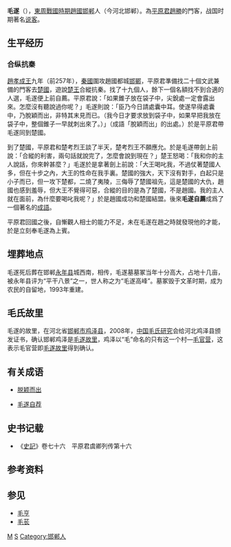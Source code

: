 {{Infobox 先秦人物
|名称=毛遂
|图像=
|图说=
|别称=
|姓=
|氏=毛
|名=遂
|字=
|别名=
|别字=
|谥号=
|时代=[[戰國時期|戰國時期]]
|国家=[[趙國|趙國]]
|身份=[[平原君|平原君]]門客
|官位=
|爵位=
|出生日期=
|出生地点=
|逝世日期=
|逝世地点=
|在位=
}}
'''毛遂'''（{{bd|？||？|catIdx=M毛}}），[[東周|東周]][[戰國時期|戰國時期]][[趙國|趙國]][[邯郸|邯郸]]人（今河北邯郸）{{参|{{cite web|author1=苏丹丹|title=国庆特刊：毛遂故里—鸡泽|url=http://yanzhao.yzdsb.com.cn/system/2013/09/27/013302380.shtml|website=燕赵都市报|accessdate=2017-04-23|deadurl=yes|archiveurl=https://web.archive.org/web/20170423153944/http://yanzhao.yzdsb.com.cn/system/2013/09/27/013302380.shtml|archivedate=2017-04-23}}}}。為[[平原君|平原君]][[趙勝|趙勝]]的門客，战国时期著名[[说客|说客]]。

== 生平经历 ==
=== 合纵抗秦 ===
[[趙孝成王|趙孝成王]]九年（前257年），[[秦國|秦國]]圍攻趙國都城[[邯鄲|邯鄲]]，平原君準備找二十個文武兼備的門客去[[楚國|楚國]]，遊說[[楚考烈王|楚王]]合縱抗秦。找了十九個人，餘下一個名額找不到合適的人選，毛遂便上前自薦。平原君說：「如果錐子放在袋子中，尖銳處一定會露出來。怎麼沒有聽說過你呢？」毛遂則說：「臣乃今日請處囊中耳。使遂早得處囊中，乃脫穎而出，非特其末見而已。（我今日才要求放到袋子中，如果早把我放在袋子中，整個錐子一早就刺出來了。）」（成語「脫穎而出」的出處。）於是平原君帶毛遂同到楚國。

到了楚國，平原君和楚考烈王談了半天，楚考烈王不願應允。於是毛遂帶劍上前說：「合縱的利害，兩句話就說完了，怎麼會說到現在？」楚王怒喝：「我和你的主人說話，你來幹甚麼？」毛遂於是拿著劍上前說：「大王喝叱我，不過仗著楚國人多，但在十步之內，大王的性命在我手裏。楚國的強大，天下沒有對手，白起只是小子而已，但一攻下楚都，二燒了夷陵，三侮辱了楚國祖先，這是楚國的大仇，趙國也感到羞辱，但大王不覺得可惡，合縱的目的是為了楚國，不是趙國。我的主人就在面前，為什麼要喝叱我呢？」於是趙國成功和楚國結盟。後來'''毛遂自薦'''成爲了一個著名的[[成語|成語]]。

平原君回國之後，自慚觀人相士的能力不足，未在毛遂在趙之時就發現他的才能，於是立刻奉毛遂為上賓。

== 埋葬地点 ==
毛遂死后葬在邯郸[[永年县_(隋朝)|永年县]]城西南{{参|《永年县志》：“在城西南五里的大堤内有毛遂墓”。}}{{参|《永年县志》：“在（府）城西南五里的大堤内有毛遂墓”。”}}，相传，毛遂墓墓冢当年十分高大，占地十几亩，被永年县评为“平干八景”之一，世人称之为“毛遂高峰”。墓冢毁于文革时期，成为农民的自留地，1993年重建。

== 毛氏故里 ==
毛遂的故里，在河北省[[邯郸市|邯郸市]][[鸡泽县|鸡泽县]]，2008年，[[中国毛氏研究|中国毛氏研究]]会给河北鸡泽县颁发证书，确认邯郸鸡泽是[[毛遂故里|毛遂故里]]，鸡泽以“毛”命名的只有这一个村—[[毛官营|毛官营]]，这表示毛官营即[[毛遂故里|毛遂故里]]得到确认{{参|{{cite web|author1=凤凰河北综合整理|title=风古燕赵|url=http://hebei.ifeng.com/detail_2015_06/13/4003621_1.shtml|publisher=凤凰网|accessdate=2017-04-21|archive-date=2017-04-22|archive-url=https://web.archive.org/web/20170422040547/http://hebei.ifeng.com/detail_2015_06/13/4003621_1.shtml|dead-url=no}}}}。

== 有关成语 ==

* [[脱颖而出|脱颖而出]]

* [[毛遂自荐|毛遂自荐]]

==史书记载==
*《[[史記|史記]]》卷七十六　平原君虞卿列传第十六

==参考资料==
{{ReflistH|2}}
{{RefFoot}}
{{ReflistF}}

== 参见 ==
* [[毛亨|毛亨]]
* [[毛苌|毛苌]]

[[Category:春秋戰國政治人物|M]]
[[Category:毛姓|S]]
[[Category:邯郸人|Category:邯郸人]]